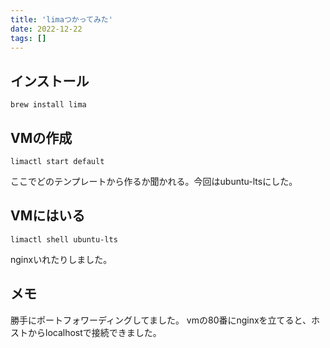 ```yaml
---
title: 'limaつかってみた'
date: 2022-12-22
tags: []
---
```


## インストール
`brew install lima`

## VMの作成
`limactl start default`

ここでどのテンプレートから作るか聞かれる。今回はubuntu-ltsにした。

## VMにはいる
`limactl shell ubuntu-lts`

nginxいれたりしました。
## メモ
勝手にポートフォワーディングしてました。
vmの80番にnginxを立てると、ホストからlocalhostで接続できました。